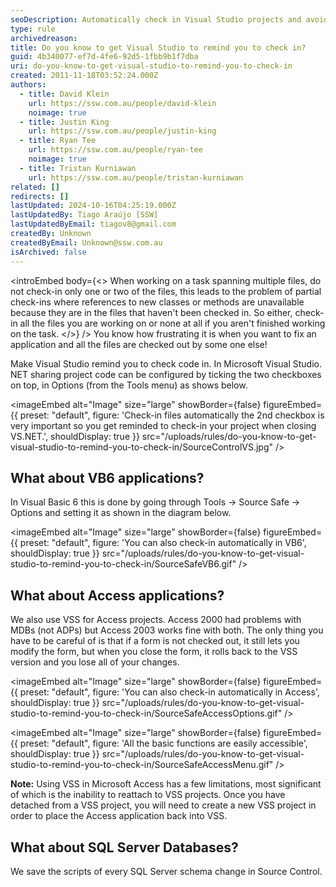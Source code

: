 ```yaml
---
seoDescription: Automatically check in Visual Studio projects and avoid partial check-ins with these simple settings.
type: rule
archivedreason:
title: Do you know to get Visual Studio to remind you to check in?
guid: 4b340077-ef7d-4fe6-92d5-1fbb9b1f7dba
uri: do-you-know-to-get-visual-studio-to-remind-you-to-check-in
created: 2011-11-18T03:52:24.000Z
authors:
  - title: David Klein
    url: https://ssw.com.au/people/david-klein
    noimage: true
  - title: Justin King
    url: https://ssw.com.au/people/justin-king
  - title: Ryan Tee
    url: https://ssw.com.au/people/ryan-tee
    noimage: true
  - title: Tristan Kurniawan
    url: https://ssw.com.au/people/tristan-kurniawan
related: []
redirects: []
lastUpdated: 2024-10-16T04:25:19.000Z
lastUpdatedBy: Tiago Araújo [SSW]
lastUpdatedByEmail: tiagov8@gmail.com
createdBy: Unknown
createdByEmail: Unknown@ssw.com.au
isArchived: false
---
```


<introEmbed
  body={<>
When working on a task spanning multiple files, do not check-in only one or two of the files, this leads to the problem of partial check-ins where references to new classes or methods are unavailable because they are in the files that haven't been checked in. So either, check-in all the files you are working on or none at all if you aren't finished working on the task.
  </>}
/>
You know how frustrating it is when you want to fix an application and all the files are checked out by some one else!

Make Visual Studio remind you to check code in. In Microsoft Visual Studio. NET sharing project code can be configured by ticking the two checkboxes on top, in Options (from the Tools menu) as shows below.


<imageEmbed
  alt="Image"
  size="large"
  showBorder={false}
  figureEmbed={{
    preset: "default",
    figure: 'Check-in files automatically the 2nd checkbox is very important so you get reminded to check-in your project when closing VS.NET.',
    shouldDisplay: true
  }}
  src="/uploads/rules/do-you-know-to-get-visual-studio-to-remind-you-to-check-in/SourceControlVS.jpg"
/>

## What about VB6 applications?

In Visual Basic 6 this is done by going through Tools -&gt; Source Safe -&gt; Options and setting it as shown in the diagram below.


<imageEmbed
  alt="Image"
  size="large"
  showBorder={false}
  figureEmbed={{
    preset: "default",
    figure: 'You can also check-in automatically in VB6',
    shouldDisplay: true
  }}
  src="/uploads/rules/do-you-know-to-get-visual-studio-to-remind-you-to-check-in/SourceSafeVB6.gif"
/>

## What about Access applications?

We also use VSS for Access projects. Access 2000 had problems with MDBs (not ADPs) but Access 2003 works fine with both. The only thing you have to be careful of is that if a form is not checked out, it still lets you modify the form, but when you close the form, it rolls back to the VSS version and you lose all of your changes.


<imageEmbed
  alt="Image"
  size="large"
  showBorder={false}
  figureEmbed={{
    preset: "default",
    figure: 'You can also check-in automatically in Access',
    shouldDisplay: true
  }}
  src="/uploads/rules/do-you-know-to-get-visual-studio-to-remind-you-to-check-in/SourceSafeAccessOptions.gif"
/>


<imageEmbed
  alt="Image"
  size="large"
  showBorder={false}
  figureEmbed={{
    preset: "default",
    figure: 'All the basic functions are easily accessible',
    shouldDisplay: true
  }}
  src="/uploads/rules/do-you-know-to-get-visual-studio-to-remind-you-to-check-in/SourceSafeAccessMenu.gif"
/>

**Note:** Using VSS in Microsoft Access has a few limitations, most significant of which is the inability to reattach to VSS projects.  Once you have detached from a VSS project, you will need to create a new VSS project in order to place the Access application back into VSS.

## What about SQL Server Databases?

We save the scripts of every SQL Server schema change in Source Control.

